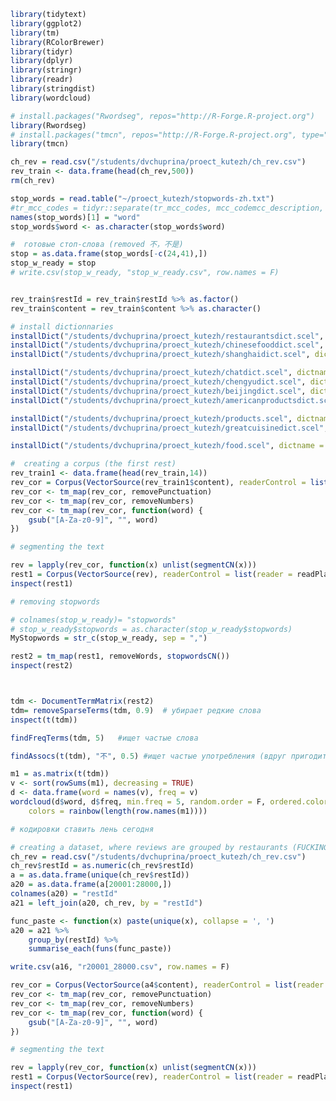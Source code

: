 ```r
library(tidytext)
library(ggplot2)
library(tm)
library(RColorBrewer)
library(tidyr)
library(dplyr)
library(stringr)
library(readr)
library(stringdist)
library(wordcloud)

# install.packages("Rwordseg", repos="http://R-Forge.R-project.org")
library(Rwordseg)
# install.packages("tmcn", repos="http://R-Forge.R-project.org", type="source")
library(tmcn)
```

```r
ch_rev = read.csv("/students/dvchuprina/proect_kutezh/ch_rev.csv")
rev_train <- data.frame(head(ch_rev,500))
rm(ch_rev)

stop_words = read.table("~/proect_kutezh/stopwords-zh.txt")
#tr_mcc_codes = tidyr::separate(tr_mcc_codes, mcc_codemcc_description, c("mcc_code", "mcc_description"), ";")
names(stop_words)[1] = "word"
stop_words$word <- as.character(stop_words$word)

#  готовые стоп-слова (removed 不，不是)
stop = as.data.frame(stop_words[-c(24,41),])
stop_w_ready = stop
# write.csv(stop_w_ready, "stop_w_ready.csv", row.names = F)


rev_train$restId = rev_train$restId %>% as.factor()
rev_train$content = rev_train$content %>% as.character()

```

```r
# install dictionnaries
installDict("/students/dvchuprina/proect_kutezh/restaurantsdict.scel", dictname = "restdict")
installDict("/students/dvchuprina/proect_kutezh/chinesefooddict.scel", dictname = "chfooddict")
installDict("/students/dvchuprina/proect_kutezh/shanghaidict.scel", dictname = "shanghaidict")

installDict("/students/dvchuprina/proect_kutezh/chatdict.scel", dictname = "chatdict")
installDict("/students/dvchuprina/proect_kutezh/chengyudict.scel", dictname = "chengyudict")
installDict("/students/dvchuprina/proect_kutezh/beijingdict.scel", dictname = "beijingdict")
installDict("/students/dvchuprina/proect_kutezh/americanproductsdict.scel", dictname = "americanfooddict")

installDict("/students/dvchuprina/proect_kutezh/products.scel", dictname = "productsict")
installDict("/students/dvchuprina/proect_kutezh/greatcuisinedict.scel", dictname = "greatcuisinedict")

installDict("/students/dvchuprina/proect_kutezh/food.scel", dictname = "fooddict")

```



```r
#  creating a corpus (the first rest)
rev_train1 <- data.frame(head(rev_train,14))
rev_cor = Corpus(VectorSource(rev_train1$content), readerControl = list(reader = readPlain, language = "cn"))
rev_cor <- tm_map(rev_cor, removePunctuation)
rev_cor <- tm_map(rev_cor, removeNumbers)
rev_cor <- tm_map(rev_cor, function(word) {
    gsub("[A-Za-z0-9]", "", word)
})

# segmenting the text

rev = lapply(rev_cor, function(x) unlist(segmentCN(x)))
rest1 = Corpus(VectorSource(rev), readerControl = list(reader = readPlain, language = "cn"))
inspect(rest1)

# removing stopwords

# colnames(stop_w_ready)= "stopwords"
# stop_w_ready$stopwords = as.character(stop_w_ready$stopwords)
MyStopwords = str_c(stop_w_ready, sep = ",")

rest2 = tm_map(rest1, removeWords, stopwordsCN())
inspect(rest2)



tdm <- DocumentTermMatrix(rest2)
tdm= removeSparseTerms(tdm, 0.9)  # убирает редкие слова 
inspect(t(tdm))

findFreqTerms(tdm, 5)   #ищет частые слова

findAssocs(t(tdm), "不", 0.5) #ищет частые употребления (вдруг пригодится)

m1 = as.matrix(t(tdm))
v <- sort(rowSums(m1), decreasing = TRUE)
d <- data.frame(word = names(v), freq = v)
wordcloud(d$word, d$freq, min.freq = 5, random.order = F, ordered.colors = F, 
    colors = rainbow(length(row.names(m1))))

# кодировки ставить лень сегодня

```

```r
# creating a dataset, where reviews are grouped by restaurants (FUCKING SUCCESS)
ch_rev = read.csv("/students/dvchuprina/proect_kutezh/ch_rev.csv")
ch_rev$restId = as.numeric(ch_rev$restId)
a = as.data.frame(unique(ch_rev$restId))
a20 = as.data.frame(a[20001:28000,])
colnames(a20) = "restId"
a21 = left_join(a20, ch_rev, by = "restId")

func_paste <- function(x) paste(unique(x), collapse = ', ')
a20 = a21 %>%
    group_by(restId) %>%
    summarise_each(funs(func_paste))

write.csv(a16, "r20001_28000.csv", row.names = F)


```

```r
rev_cor = Corpus(VectorSource(a4$content), readerControl = list(reader = readPlain, language = "cn"))
rev_cor <- tm_map(rev_cor, removePunctuation)
rev_cor <- tm_map(rev_cor, removeNumbers)
rev_cor <- tm_map(rev_cor, function(word) {
    gsub("[A-Za-z0-9]", "", word)
})

# segmenting the text

rev = lapply(rev_cor, function(x) unlist(segmentCN(x)))
rest1 = Corpus(VectorSource(rev), readerControl = list(reader = readPlain, language = "cn"))
inspect(rest1)
```

